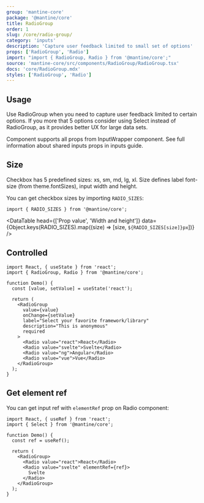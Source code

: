 ```yaml
---
group: 'mantine-core'
package: '@mantine/core'
title: RadioGroup
order: 1
slug: /core/radio-group/
category: 'inputs'
description: 'Capture user feedback limited to small set of options'
props: ['RadioGroup', 'Radio']
import: "import { RadioGroup, Radio } from '@mantine/core';"
source: 'mantine-core/src/components/RadioGroup/RadioGroup.tsx'
docs: 'core/RadioGroup.mdx'
styles: ['RadioGroup', 'Radio']
---
```



## Usage

Use RadioGroup when you need to capture user feedback limited to certain options.
If you more that 5 options consider using <GatsbyLink to="/core/select/">Select</GatsbyLink> instead of RadioGroup,
as it provides better UX for large data sets.

Component supports all props from <GatsbyLink to="/core/input-wrapper/">InputWrapper</GatsbyLink> component.
See full information about shared inputs props in <GatsbyLink to="/guides/inputs/">inputs guide</GatsbyLink>.

<Demo data={RadioGroupDemos.configurator} />

## Size

Checkbox has 5 predefined sizes: xs, sm, md, lg, xl.
Size defines label font-size (from <GatsbyLink to="/pages/theming/">theme.fontSizes</GatsbyLink>), input width and height.

<Demo data={RadioGroupDemos.sizes} />

You can get checkbox sizes by importing `RADIO_SIZES`:

```tsx
import { RADIO_SIZES } from '@mantine/core';
```

<DataTable
  head={['Prop value', 'Width and height']}
  data={Object.keys(RADIO_SIZES).map((size) => [size, `${RADIO_SIZES[size]}px`])}
/>

## Controlled

```tsx
import React, { useState } from 'react';
import { RadioGroup, Radio } from '@mantine/core';

function Demo() {
  const [value, setValue] = useState('react');

  return (
    <RadioGroup
      value={value}
      onChange={setValue}
      label="Select your favorite framework/library"
      description="This is anonymous"
      required
    >
      <Radio value="react">React</Radio>
      <Radio value="svelte">Svelte</Radio>
      <Radio value="ng">Angular</Radio>
      <Radio value="vue">Vue</Radio>
    </RadioGroup>
  );
}
```

## Get element ref

You can get input ref with `elementRef` prop on Radio component:

```tsx
import React, { useRef } from 'react';
import { Select } from '@mantine/core';

function Demo() {
  const ref = useRef();

  return (
    <RadioGroup>
      <Radio value="react">React</Radio>
      <Radio value="svelte" elementRef={ref}>
        Svelte
      </Radio>
    </RadioGroup>
  );
}
```
